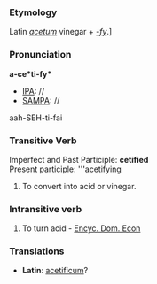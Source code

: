 ===Etymology===
Latin ''[[acetum]]'' vinegar + ''[[-fy]]''.]
===Pronunciation===
'''a-ce*ti-fy*'''
*[[IPA]]: //
*[[SAMPA]]: //
aah-SEH-ti-fai
===Transitive Verb===
Imperfect and Past Participle: '''cetified'''<br>
Present participle: '''acetifying
#To convert into acid or vinegar.
===Intransitive verb===
#To turn acid - [[Encyc. Dom. Econ]]
===Translations===
*'''Latin''': [[acetificum]]?